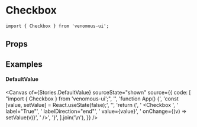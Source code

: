 
<Meta of={Stories} />

# Checkbox

```tsx
import { Checkbox } from 'venomous-ui';
```

## Props

<Controls />
<Canvas of={Stories.Default} sourceState="none" />

## Examples

#### DefaultValue

<Canvas
  of={Stories.DefaultValue}
  sourceState="shown"
  source={{
    code: [
      "import { Checkbox } from 'venomous-ui';",
      '',
      'function App() {',
      'const [value, setValue] = React.useState(false);',
      '',
      'return (',
      '  <Checkbox ',
      '    label="True"',
      '    labelDirection="end"',
      '    value={value}',
      '    onChange={(v) => setValue(v)}',
      '  />',
      '}',
    ].join('\n'),
  }}
/>
